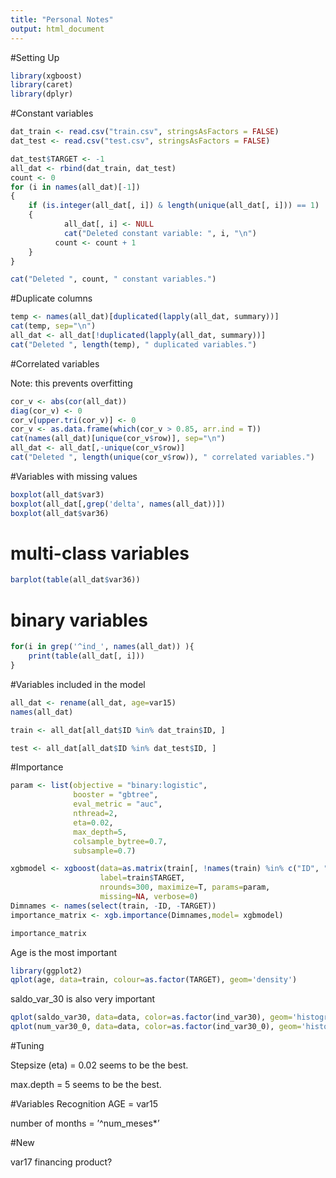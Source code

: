 ---
title: "Personal Notes"
output: html_document
---

#Setting Up

```{r}
library(xgboost)
library(caret)
library(dplyr)
```

#Constant variables

```{r}
dat_train <- read.csv("train.csv", stringsAsFactors = FALSE)
dat_test <- read.csv("test.csv", stringsAsFactors = FALSE)

dat_test$TARGET <- -1
all_dat <- rbind(dat_train, dat_test)
count <- 0
for (i in names(all_dat)[-1])
{
	if (is.integer(all_dat[, i]) & length(unique(all_dat[, i])) == 1) 
	{
			all_dat[, i] <- NULL
			cat("Deleted constant variable: ", i, "\n")
		  count <- count + 1
	}
}

cat("Deleted ", count, " constant variables.")
```

#Duplicate columns

```{r}
temp <- names(all_dat)[duplicated(lapply(all_dat, summary))]
cat(temp, sep="\n")
all_dat <- all_dat[!duplicated(lapply(all_dat, summary))]
cat("Deleted ", length(temp), " duplicated variables.")
```

#Correlated variables

Note: this prevents overfitting

```{r}
cor_v <- abs(cor(all_dat))
diag(cor_v) <- 0
cor_v[upper.tri(cor_v)] <- 0
cor_v <- as.data.frame(which(cor_v > 0.85, arr.ind = T))
cat(names(all_dat)[unique(cor_v$row)], sep="\n")
all_dat <- all_dat[,-unique(cor_v$row)]
cat("Deleted ", length(unique(cor_v$row)), " correlated variables.")
```


#Variables with missing values

```{r}
boxplot(all_dat$var3)
boxplot(all_dat[,grep('delta', names(all_dat))])
boxplot(all_dat$var36)
```

# multi-class variables

```{r}
barplot(table(all_dat$var36))
```

# binary variables
```{r}
for(i in grep('^ind_', names(all_dat)) ){
    print(table(all_dat[, i]))
}

```

#Variables included in the model

```{r}
all_dat <- rename(all_dat, age=var15)
names(all_dat)

train <- all_dat[all_dat$ID %in% dat_train$ID, ]

test <- all_dat[all_dat$ID %in% dat_test$ID, ]

```


#Importance

```{r}
param <- list(objective = "binary:logistic",
              booster = "gbtree",
			  eval_metric = "auc",
              nthread=2,
			  eta=0.02,
			  max_depth=5,
			  colsample_bytree=0.7,
			  subsample=0.7)

xgbmodel <- xgboost(data=as.matrix(train[, !names(train) %in% c("ID", "TARGET")]),
                    label=train$TARGET,
                    nrounds=300, maximize=T, params=param,
                    missing=NA, verbose=0)
Dimnames <- names(select(train, -ID, -TARGET))
importance_matrix <- xgb.importance(Dimnames,model= xgbmodel)

importance_matrix
```

Age is the most important 
```{r}
library(ggplot2)
qplot(age, data=train, colour=as.factor(TARGET), geom='density')
```

saldo_var_30 is also very important

```{r}
qplot(saldo_var30, data=data, color=as.factor(ind_var30), geom='histogram')
qplot(num_var30_0, data=data, color=as.factor(ind_var30_0), geom='histogram')

```

#Tuning

Stepsize (eta) = 0.02 seems to be the best.

max.depth = 5 seems to be the best.

#Variables Recognition
AGE = var15

number of months = '^num_meses*'

#New

var17 financing product?